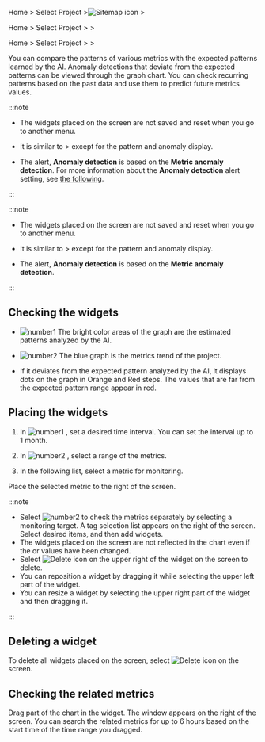 <InDoc product="java,php,python,nodejs,dotnet,golang">

Home &gt; Select Project &gt;![Sitemap icon](/img/ic-sitemap.svg) <Cmdname sid="sitemap" className="uitext" />&gt; <Cmdname sid="tag_count_anomaly_detection" className="uitext" />

</InDoc>

<InDoc product="postgresql,mysql,oracle,mssql,tibero,cubrid,altibase,redis,mongodb,server,kubernetes">

Home &gt; Select Project &gt; <Cmdname sid="analysis" className="uitext" /> &gt; <Cmdname sid="tag_count_anomaly_detection" className="uitext" />

</InDoc>

<InDoc product='amazon-cloudwatch,amazon-ecs,azure,ncloud'>

Home &gt; Select Project &gt; <Cmdname sid="metrics" className="uitext" /> &gt; <Cmdname sid="tag_count_anomaly_detection" className="uitext" />

</InDoc>

You can compare the patterns of various metrics with the expected patterns learned by the AI. Anomaly detections that deviate from the expected patterns can be viewed through the graph chart. You can check recurring patterns based on the past data and use them to predict future metrics values.

<Xclude product='amazon-cloudwatch,amazon-ecs,azure,oracle-cloud,ncloud'>

:::note

- The widgets placed on the screen are not saved and reset when you go to another menu.

- It is similar to <Cmdname sid="analysis" className="uitext" /> &gt; <Cmdname sid="tag_count_chart" className="uitext" /> except for the pattern and anomaly display.

- The alert, **Anomaly detection** is based on the **Metric anomaly detection**. For more information about the **Anomaly detection** alert setting, see [the following](set-event-detect-anomal).

:::

</Xclude>

<InDoc product='amazon-cloudwatch,amazon-ecs,azure,oracle-cloud,ncloud'>

:::note

- The widgets placed on the screen are not saved and reset when you go to another menu.

- It is similar to <Cmdname sid="analysis" className="uitext" /> &gt; <Cmdname sid="tag_count_chart" className="uitext" /> except for the pattern and anomaly display.

- The alert, **Anomaly detection** is based on the **Metric anomaly detection**. 

:::

</InDoc>

## Checking the widgets

<ImgLang img='metrics-detect-abnormal.png' desc='Metric Anomaly Detection' />

- ![number1](/img/number-01.png) The bright color areas of the graph are the estimated patterns analyzed by the AI. 

- ![number2](/img/number-02.png) The <span class='normal'>blue</span> graph is the metrics trend of the project.

- If it deviates from the expected pattern analyzed by the AI, it displays dots on the graph in <span class='slow'>Orange</span> and <span class='vslow'>Red</span> steps. The values that are far from the expected pattern range appear in <span class='vslow'>red</span>.

## Placing the widgets

<ImgLang img='metrics-detect-abnormal-set-widget.png' desc='Metric Anomaly Detection' />

1. In ![number1](/img/number-01.png) <Cmdname sid="time" className="uitext" />, set a desired time interval. You can set the interval up to 1 month.

2. In ![number2](/img/number-02.png) <Cmdname sid="filter" className="uitext" />, select a range of the metrics.

3. In the following list, select a metric for monitoring.

Place the selected metric to the right of the screen.

:::note

- Select ![number2](/img/number-02.png) <Cmdname sid="tag" className="uitext" /> to check the metrics separately by selecting a monitoring target. A tag selection list appears on the right of the screen. Select desired items, and then add widgets.
- The widgets placed on the screen are not reflected in the chart even if the <Cmdname sid="time" className="uitext" /> or <Cmdname sid="tag" className="uitext" /> values have been changed.
- Select ![Delete icon](/img/ico-remove.svg) on the upper right of the widget on the screen to delete.
- You can reposition a widget by dragging it while selecting the upper left part of the widget.
- You can resize a widget by selecting the upper right part of the widget and then dragging it.

:::

## Deleting a widget

To delete all widgets placed on the screen, select ![Delete icon](/img/ico-trash.svg) <Cmdname sid="BTN06884" className="uitext" /> on the screen.

## Checking the related metrics

<ImgLang img='metrics-detect-anormal-details.png' desc='Metric Anomaly Detection' />

Drag part of ​​the chart in the widget. The <Cmdname sid="TTL08102" className="uitext" /> window appears on the right of the screen. You can search the related metrics for up to 6 hours based on the start time of the time range you dragged.
